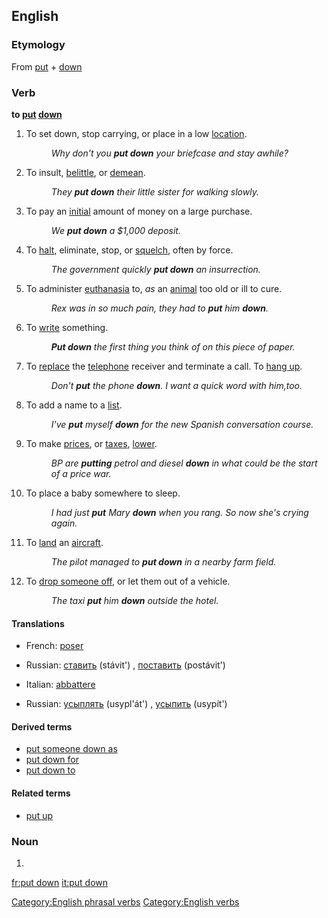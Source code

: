 {{see|put-down}}
==English==

===Etymology===
From [[put]] + [[down]]

===Verb===
'''to [[put]] [[down]]'''

# To set down, stop carrying, or place in a low [[location]].
#: ''Why don't you '''put down''' your briefcase and stay awhile?''
# {{idiom}} To insult, [[belittle]], or [[demean]].
#: ''They '''put down''' their little sister for walking slowly.''
# To pay an [[initial]] amount of money on a large purchase.
#: ''We '''put down''' a $1,000 deposit.''
# To [[halt]], eliminate, stop, or [[squelch]], often by force.
#: ''The government quickly '''put down''' an insurrection.''
# {{euphemism}} To administer [[euthanasia]] to, ''as'' an [[animal]] too old or ill to cure.
#: ''Rex was in so much pain, they had to '''put''' him '''down'''.''
# To [[write]] something.
#:'''''Put down''' the first thing you think of on this piece of paper.''
# To [[replace]] the [[telephone]] receiver and terminate a call. To [[hang up]].
#:''Don't '''put''' the phone '''down'''. I want a quick word with him,too.''
# To add a name to a [[list]].
#:''I've '''put''' myself '''down''' for the new Spanish conversation course.''
# To make [[prices]], or [[taxes]], [[lower]].
#:''BP are '''putting''' petrol and diesel '''down''' in what could be the start of a price war.''
# {{idiom}}To place a baby somewhere to sleep.
#:''I had just '''put''' Mary '''down''' when you rang. So now she's crying again.''
# {{idiom}}To [[land]] an [[aircraft]].
#:''The pilot managed to '''put down''' in a nearby farm field.''
# {{idiom}}To [[drop off|drop someone off]], or let them out of a vehicle.
#:''The taxi '''put''' him '''down''' outside the hotel.''

====Translations====

{{trans-top|set down, stop carrying}}
*French: [[poser]]
{{trans-mid}}
*Russian: [[ставить]] (stávit') {{impf}}, [[поставить]] (postávit') {{pf}}
{{trans-bottom}}

{{trans-top|administer euthanasia to an animal}}
*Italian: [[abbattere]]
{{trans-mid}}
*Russian: [[усыплять]] (usypl'át') {{impf}}, [[усыпить]] (usypít') {{pf}}
{{trans-bottom}}

====Derived terms====
*[[put someone down as]]
*[[put down for]]
*[[put down to]]

====Related terms====
{{rfc-level|Related terms at L4+ not in L3 POS section (AutoFormat would have corrected level of Derived terms)}}
*[[put up]]

===Noun===
{{en-noun|sg=[[put]] [[down]]}}

# {{alternative spelling of|put-down}}

[[Category:English phrasal verbs]]
[[Category:English verbs]]

[[fr:put down]]
[[it:put down]]